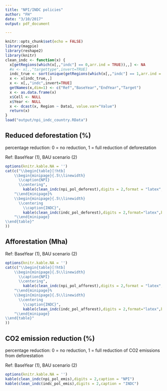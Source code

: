 ```yaml
---
title: "NPI/INDC policies"
author: "FH"
date: "3/10/2017"
output: pdf_document

---
```


```r
knitr::opts_chunk$set(echo = FALSE)
library(magpie)
library(reshape2)
library(knitr)
clean_indc <- function(x) {
  x[getRegions(which(x[,,"indc"] == 0,arr.ind = TRUE)),,] <- NA
  #x <- x[,,"targettype",invert=TRUE]
  indc_true <- sort(unique(getRegions(which(x[,,"indc"] == 1,arr.ind = TRUE))))
  x <- x[indc_true,,]
  x <- x[,,"indc",invert=TRUE]
  getNames(x,dim=1) <- c("Ref","BaseYear","EndYear","Target")
  x <- as.data.frame(x)
  x$Cell <- NULL
  x$Year <- NULL
  x <- dcast(x, Region ~ Data1, value.var="Value")
  return(x)
}
load("output/npi_indc_country.RData")
```

## Reduced deforestation (%)
percentage reduction: 0 = no reduction, 1 = full reduction of deforestation

Ref: BaseYear (1), BAU scenario (2)

```r
options(knitr.kable.NA = '')
cat(c("\\begin{table}[!htb]
    \\begin{minipage}{.5\\linewidth}
      \\caption{NPI}
      \\centering",
        kable(clean_indc(npi_pol_deforest),digits = 2,format = "latex",booktabs=TRUE,linesep = c("")),
    "\\end{minipage}%
    \\begin{minipage}{.5\\linewidth}
      \\centering
        \\caption{INDC}",
        kable(clean_indc(indc_pol_deforest),digits = 2,format="latex",booktabs=TRUE,linesep = c("")),
    "\\end{minipage} 
\\end{table}"
))  
```

## Afforestation (Mha)
Ref: BaseYear (1), BAU scenario (2)

```r
options(knitr.kable.NA = '')
cat(c("\\begin{table}[!htb]
    \\begin{minipage}{.5\\linewidth}
      \\caption{NPI}
      \\centering",
        kable(clean_indc(npi_pol_afforest),digits = 2,format = "latex",booktabs=TRUE,linesep = c("")),
    "\\end{minipage}%
    \\begin{minipage}{.5\\linewidth}
      \\centering
        \\caption{INDC}",
        kable(clean_indc(indc_pol_afforest),digits = 2,format="latex",booktabs=TRUE,linesep = c("")),
    "\\end{minipage} 
\\end{table}"
))  
```

## CO2 emission reduction (%)
percentage reduction: 0 = no reduction, 1 = full reduction of CO2 emissions from deforestation

Ref: BaseYear (1), BAU scenario (2)

```r
options(knitr.kable.NA = '')
kable(clean_indc(npi_pol_emis),digits = 2,caption = "NPI")
kable(clean_indc(indc_pol_emis),digits = 2,caption = "INDC")
```
